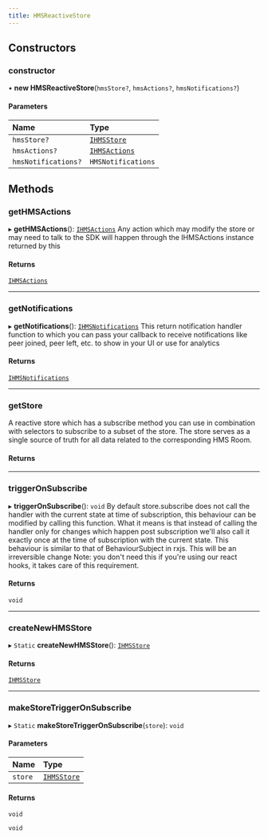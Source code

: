```yaml
---
title: HMSReactiveStore
---
```


## Constructors

### constructor

• **new HMSReactiveStore**(`hmsStore?`, `hmsActions?`, `hmsNotifications?`)

#### Parameters

| Name                | Type                                                                  |
| :------------------ | :-------------------------------------------------------------------- |
| `hmsStore?`         | [`IHMSStore`](/api-references/javascript/v2/interfaces/IHMSStore)     |
| `hmsActions?`       | [`IHMSActions`](/api-references/javascript/v2/interfaces/IHMSActions) |
| `hmsNotifications?` | `HMSNotifications`                                                    |

## Methods

### getHMSActions

▸ **getHMSActions**(): [`IHMSActions`](/api-references/javascript/v2/interfaces/IHMSActions)
Any action which may modify the store or may need to talk to the SDK will happen
through the IHMSActions instance returned by this

#### Returns

[`IHMSActions`](/api-references/javascript/v2/interfaces/IHMSActions)

---

### getNotifications

▸ **getNotifications**(): [`IHMSNotifications`](/api-references/javascript/v2/interfaces/IHMSNotifications)
This return notification handler function to which you can pass your callback to
receive notifications like peer joined, peer left, etc. to show in your UI or use
for analytics

#### Returns

[`IHMSNotifications`](/api-references/javascript/v2/interfaces/IHMSNotifications)

---

### getStore

A reactive store which has a subscribe method you can use in combination with selectors
to subscribe to a subset of the store. The store serves as a single source of truth for
all data related to the corresponding HMS Room.

#### Returns

---

### triggerOnSubscribe

▸ **triggerOnSubscribe**(): `void`
By default store.subscribe does not call the handler with the current state at time of subscription,
this behaviour can be modified by calling this function. What it means is that instead of calling the
handler only for changes which happen post subscription we'll also call it exactly once at the time
of subscription with the current state. This behaviour is similar to that of BehaviourSubject in rxjs.
This will be an irreversible change
Note: you don't need this if you're using our react hooks, it takes care of this requirement.

#### Returns

`void`

---

### createNewHMSStore

▸ `Static` **createNewHMSStore**(): [`IHMSStore`](/api-references/javascript/v2/interfaces/IHMSStore)

#### Returns

[`IHMSStore`](/api-references/javascript/v2/interfaces/IHMSStore)

---

### makeStoreTriggerOnSubscribe

▸ `Static` **makeStoreTriggerOnSubscribe**(`store`): `void`

#### Parameters

| Name    | Type                                                              |
| :------ | :---------------------------------------------------------------- |
| `store` | [`IHMSStore`](/api-references/javascript/v2/interfaces/IHMSStore) |

#### Returns

`void`

`void`
